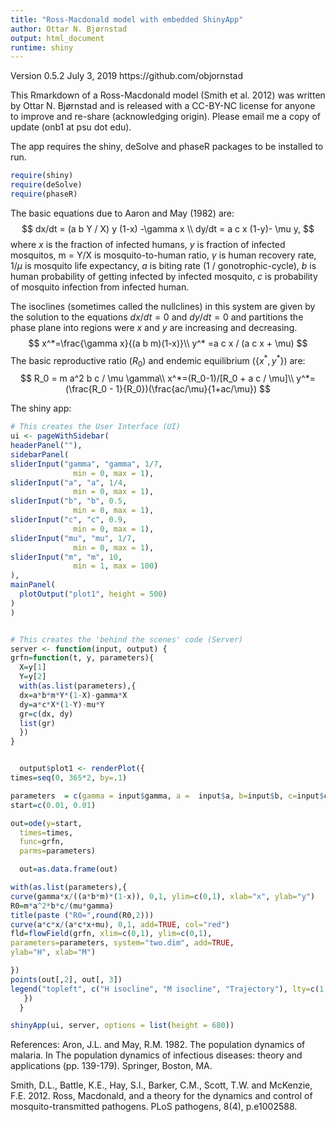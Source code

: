 ```yaml
---
title: "Ross-Macdonald model with embedded ShinyApp"
author: Ottar N. Bjørnstad
output: html_document
runtime: shiny
---
```


Version 0.5.2 July 3, 2019 
https://github.com/objornstad

This Rmarkdown of a Ross-Macdonald model (Smith et al. 2012) was written by Ottar N. Bjørnstad and is released with a CC-BY-NC license for anyone to improve and re-share (acknowledging origin). Please email me a copy of update (onb1 at psu dot edu).

The app requires the shiny, deSolve and phaseR packages to be installed to run. 

```r
require(shiny)
require(deSolve)
require(phaseR)
```

The basic equations due to Aaron and May (1982) are:
$$
dx/dt = (a b Y / X) y (1-x) -\gamma x \\
dy/dt = a c x (1-y)-  \mu y,
$$
where $x$ is the fraction of infected humans, $y$ is fraction of infected mosquitos, m = Y/X is mosquito-to-human ratio, $\gamma$ is human recovery rate, $1/\mu$ is mosquito life expectancy, $a$ is biting rate (1 / gonotrophic-cycle), $b$ is human probability of getting infected by infected mosquito, $c$ is probability of mosquito infection from infected human.

The isoclines (sometimes called the nullclines) in this system are given by the solution to the 
equations $dx/dt=0$ and $dy/dt=0$ and partitions the phase plane into regions 
were $x$ and $y$ are increasing and decreasing. 
$$
x^*=\frac{\gamma x}{(a b m)(1-x)}\\
y^* =a c x / (a c x + \mu)
$$
The basic reproductive ratio ($R_0$) and endemic equilibrium ($\{x^*, y^*\}$) are:
$$
R_0 = m a^2 b c / \mu \gamma\\
x^*=(R_0-1)/[R_0 + a c / \mu]\\
y^*=(\frac{R_0 - 1}{R_0})(\frac{ac/\mu}{1+ac/\mu})
$$



The shiny app:

```r
# This creates the User Interface (UI)
ui <- pageWithSidebar(
headerPanel(""),
sidebarPanel(
sliderInput("gamma", "gamma", 1/7,
              min = 0, max = 1),
sliderInput("a", "a", 1/4,
              min = 0, max = 1),
sliderInput("b", "b", 0.5,
              min = 0, max = 1),
sliderInput("c", "c", 0.9,
              min = 0, max = 1),
sliderInput("mu", "mu", 1/7,
              min = 0, max = 1),
sliderInput("m", "m", 10,
              min = 1, max = 100)
),
mainPanel(
  plotOutput("plot1", height = 500)
)
)


# This creates the 'behind the scenes' code (Server)
server <- function(input, output) {
grfn=function(t, y, parameters){
  X=y[1]
  Y=y[2]
  with(as.list(parameters),{
  dx=a*b*m*Y*(1-X)-gamma*X
  dy=a*c*X*(1-Y)-mu*Y
  gr=c(dx, dy)
  list(gr)
  })
}


  output$plot1 <- renderPlot({
times=seq(0, 365*2, by=.1)

parameters  = c(gamma = input$gamma, a =  input$a, b=input$b, c=input$c, mu=input$mu, m=input$m)
start=c(0.01, 0.01)

out=ode(y=start,
  times=times,
  func=grfn,
  parms=parameters)

  out=as.data.frame(out)

with(as.list(parameters),{
curve(gamma*x/((a*b*m)*(1-x)), 0,1, ylim=c(0,1), xlab="x", ylab="y")
R0=m*a^2*b*c/(mu*gamma)
title(paste ("R0=",round(R0,2)))
curve(a*c*x/(a*c*x+mu), 0,1, add=TRUE, col="red")
fld=flowField(grfn, xlim=c(0,1), ylim=c(0,1), 
parameters=parameters, system="two.dim", add=TRUE,
ylab="H", xlab="M")

})
points(out[,2], out[, 3])
legend("topleft", c("H isocline", "M isocline", "Trajectory"), lty=c(1,1,0), col=c(1,2, 1), pch=c(NA,NA, 1))
   })
  }

shinyApp(ui, server, options = list(height = 680))
```

References:
Aron, J.L. and May, R.M. 1982. The population dynamics of malaria. In The population dynamics of infectious diseases: theory and applications (pp. 139-179). Springer, Boston, MA.

Smith, D.L., Battle, K.E., Hay, S.I., Barker, C.M., Scott, T.W. and McKenzie, F.E. 2012. Ross, Macdonald, and a theory for the dynamics and control of mosquito-transmitted pathogens. PLoS pathogens, 8(4), p.e1002588.
